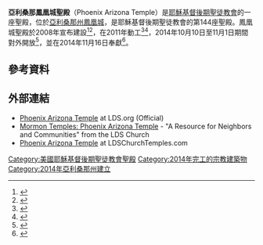 {{Infobox religious building
| 名字 = 亞利桑那州鳳凰城聖殿
| 圖片 = Phoenix, AZ Temple - Completed.JPG
| 圖片說明 = Phoenix Arizona Temple
| 地圖 =
| 地圖尺寸 =
| 地圖說明 =
| 坐標 = {{coord|33|41|54.3|N|112|10|20.3|W|type:landmark_region:US-AZ|display=title}}
| 宗教 = [[基督教|基督教]]
| 位置 =
| 神 =
| 宗教禮儀 =
| 派別 = [[耶穌基督後期聖徒教會|耶穌基督後期聖徒教會]]
| 節日 =
| 小區 =
| 分區 =
| 基層政權 = [[鳳凰城_(亞利桑那州)|鳳凰城]]
| 區 =
| 領地 =
| 地方行政區 =
| 州 = [[亞利桑那州|亞利桑那州]]
| 省 =
| 地區 =
| 國家 = [[美國|美國]]
| 行政 =
| 開光年份 =
| 狀態 =
| 傳統稱號 =
| 所有者 =
| 領導 =
| 婆多羅迦 =
| 主保聖人 =
| 官方網站 =
| 建築師 =
| 建築類型 =
| 建築風格 = [[现代建築|现代式]]
| 建築材料 =
| 建立者 =
| 資助者 =
| 總承包商 =
| 建立日期 =
| 奠基 = 2011年6月4日由羅納德·羅斯本長老主待
| 竣工 = 2014年11月16日由多馬·孟蓀會長奉獻
| 建設成本 =
| 毀壞 =
| 正立面朝向 =
| 容納人數 =
| 長度 =
| 寬度 =
| 中殿寬度 =
| 內部面積 = 6027平方公尺
| 最高高度 =
| 穹頂 =
| 外穹頂高度 =
| 內穹頂高度 =
| 外穹頂直徑 =
| 內穹頂直徑 =
| 宣禮塔 =
| 宣禮塔高度 =
| 尖塔 =
| 尖塔高度 = 
| 場地面積 = 2.1公頃
| 寺廟 =
| 紀念碑 =
| 神社 =
| 碑銘 =
| 海拔 =
| 官方名稱1 =
| 類型1 =
| 標準1 =
| 指定日期1 =
| 父列表1 =
| 參考編號1 =
| 官方名稱2 =
| 類型2 =
| 標準2 =
| 指定日期2 =
| 父列表2 = 
| 參考編號2 = 144
}}

'''亞利桑那鳳凰城聖殿'''（Phoenix Arizona Temple）是[[耶穌基督後期聖徒教會|耶穌基督後期聖徒教會]]的一座聖殿，位於[[亞利桑那州|亞利桑那州]][[鳳凰城|鳳凰城]]，是耶穌基督後期聖徒教會的第144座聖殿。鳳凰城聖殿於2008年宣布建設<ref name=LDS_Press_Release>{{citation |contribution= New Temple for Phoenix Arizona Announced |title= News Story |work= Newsroom |publisher= LDS Church |date= May 24, 2008 |url= http://www.mormonnewsroom.org/ldsnewsroom/eng/news-releases-stories/new-temple-for-phoenix-arizona-announced |accessdate= 2012-11-02 |archive-date= 2019-02-16 |archive-url= https://web.archive.org/web/20190216093211/https://www.mormonnewsroom.org/ldsnewsroom/eng/news-releases-stories/new-temple-for-phoenix-arizona-announced |dead-url= no }}</ref><ref>{{citation |url= http://www.ldschurchnewsarchive.com/articles/52018/President-Monson-announces-new-temple-in-Phoenix-Ariz.html |title= President Monson announces new temple in Phoenix, Ariz. |date= 2008-05-24 |newspaper= [[Church_News|Church News]] |accessdate= 2012-11-02 |archive-url= https://web.archive.org/web/20140515065649/http://www.ldschurchnewsarchive.com/articles/52018/President-Monson-announces-new-temple-in-Phoenix-Ariz.html |archive-date= 2014-05-15 |dead-url= yes }}</ref>，在2011年動工<ref>{{citation |first= Jill B. |last= Adair |date= June 5, 2011 |title= Ground broken for Phoenix Arizona Temple |url= http://www.ldschurchnewsarchive.com/articles/61009/Ground-broken-for-Phoenix-Arizona-Temple.html |newspaper= [[Church_News|Church News]] |accessdate= 2012-11-02 |archive-url= https://web.archive.org/web/20140515065312/http://www.ldschurchnewsarchive.com/articles/61009/Ground-broken-for-Phoenix-Arizona-Temple.html |archive-date= 2014-05-15 |dead-url= yes }}</ref><ref>{{citation |first= Scott |last= Taylor |date= June 5, 2011 |title= Mormon temple in Phoenix now started |url= http://www.deseretnews.com/article/700141689/Mormon-temple-in-Phoenix-now-started.html |newspaper= [[Deseret_News|Deseret News]] |accessdate= 2012-11-02 |archive-date= 2019-06-09 |archive-url= https://web.archive.org/web/20190609160926/https://www.deseretnews.com/article/700141689/Mormon-temple-in-Phoenix-now-started.html |dead-url= no }}</ref>，2014年10月10日至11月1日期間對外開放<ref name=Newsroom2014-08-07>{{citation |url= http://www.mormonnewsroom.org/article/public-invited-to-tour-phoenix-arizona-temple |contribution= Public Invited to Tour the Phoenix Arizona Temple |title= News Release |work= Newsroom [MormonNewsroom.org] |publisher= [[LDS_Church|LDS Church]] |date= 7 August 2014 |accessdate= 2016-04-20 |archive-date= 2019-02-12 |archive-url= https://web.archive.org/web/20190212044658/https://www.mormonnewsroom.org/article/public-invited-to-tour-phoenix-arizona-temple |dead-url= no }}</ref>，並在2014年11月16日奉獻<ref name=Newsroom2014-11-16>{{citation |url= http://www.mormonnewsroom.org/article/phoenix-arizona-temple-dedicated-president-thomas-monson |contribution= Phoenix Arizona Temple Dedicated by President Thomas S. Monson |date= 16 November 2014 |title= News Release |work= Newsroom [MormonNewsroom.org] |publisher= LDS Church |accessdate= 2016-04-20 |archive-date= 2019-02-05 |archive-url= https://web.archive.org/web/20190205155021/https://www.mormonnewsroom.org/article/phoenix-arizona-temple-dedicated-president-thomas-monson }}</ref>。

==參考資料==
{{reflist}}
==外部連結==
{{Commons category|Phoenix Arizona Temple|亞利桑那鳳凰城聖殿}}
* [http://www.lds.org/church/temples/phoenix-arizona?lang=eng Phoenix Arizona Temple] {{Wayback|url=http://www.lds.org/church/temples/phoenix-arizona?lang=eng |date=20170703161842 }} at LDS.org (Official)
* [http://mormontemples.org/phoenix Mormon Temples: Phoenix Arizona Temple] {{Wayback|url=http://mormontemples.org/phoenix |date=20150624231445 }} - "A Resource for Neighbors and Communities" from the LDS Church
* [https://web.archive.org/web/20080612030607/http://www.ldschurchtemples.com/phoenix/ Phoenix Arizona Temple] at LDSChurchTemples.com

{{耶穌基督後期聖徒教會聖殿}}

[[Category:美國耶穌基督後期聖徒教會聖殿|Category:美國耶穌基督後期聖徒教會聖殿]]
[[Category:2014年完工的宗教建築物|Category:2014年完工的宗教建築物]]
[[Category:2014年亞利桑那州建立|Category:2014年亞利桑那州建立]]